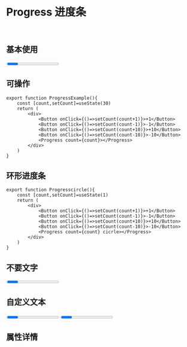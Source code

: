 

<Meta title='REACTION |Progress 进度条' component={Progress} />

<br/>

# Progress 进度条
<br/>

## 基本使用


<Preview>
    <Story name='progress'>
        <Progress count={22}></Progress>
    </Story>
</Preview>

## 可操作

```tsx
export function ProgressExample(){
    const [count,setCount]=useState(30)
    return (
        <div>
            <Button onClick={()=>setCount(count+1)}>+1</Button>
            <Button onClick={()=>setCount(count-1)}>-1</Button>
            <Button onClick={()=>setCount(count+10)}>+10</Button>
            <Button onClick={()=>setCount(count-10)}>-10</Button>
            <Progress count={count}></Progress>
        </div>
    )
}
```

<Preview>
    <Story name='progress dynamic'>
        <ProgressExample count={22}></ProgressExample>
    </Story>
</Preview>


## 环形进度条

```tsx
export function Progresscircle(){
    const [count,setCount]=useState(1)
    return (
        <div>
            <Button onClick={()=>setCount(count+1)}>+1</Button>
            <Button onClick={()=>setCount(count-1)}>-1</Button>
            <Button onClick={()=>setCount(count+10)}>+10</Button>
            <Button onClick={()=>setCount(count-10)}>-10</Button>
            <Progress count={count} cicrle></Progress>
        </div>
    )
}
```


<Preview>
    <Story name='progresscircle'>
        <Progresscircle></Progresscircle>
    </Story>
</Preview>


## 不要文字 


<Preview>
    <Story name='progress notext'>
        <Progress count={99} countNumber={false}></Progress>
    </Story>
</Preview>




## 自定义文本

<Preview>
    <Story name='progress define'>
        <Progress count={22} progressText='yehuozhili'></Progress>
    </Story>
</Preview>

<Preview>
    <Story name='progress define2'>
        <Progress count={77} cicrle circleText={<Icon icon='cog'></Icon>}></Progress>
    </Story>
</Preview>

## 属性详情

<Props of={Progress} />
